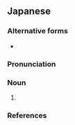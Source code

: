 ==Japanese==
{{ja-kanjitab|の|てん|ふ|k3=ぶ|yomi=y|ろ|r=y}}

===Alternative forms===
* {{ja-l|野風呂}}

===Pronunciation===
{{ja-pron|のてんぶろ|acc=4|acc_ref=NHK,DJR|acc2=h|acc2_ref=DJR|y=y}}

===Noun===
{{ja-noun|のてんぶろ}}

# {{alternative form of|露天風呂|lang=ja}}

===References===
<references/>